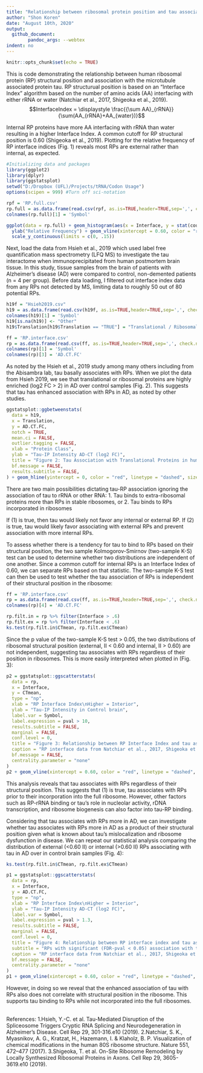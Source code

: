 ```yaml
---
title: "Relationship between ribosomal protein position and tau association in Alzheimer's disease"
author: "Shon Koren"
date: "August 10th, 2020"
output:
  github_document:
        pandoc_args: --webtex
indent: no
---
```


```r
knitr::opts_chunk$set(echo = TRUE)
```

This is code demonstrating the relationship between human ribosomal protein (RP) structural position and association with the microtubule associated protein tau. RP structurual position is based on an "Interface Index" algorithm based on the number of amino acids (AA) interfacing with either rRNA or water (Natchiar et al., 2017, Shigeoka et al., 2019).
&nbsp;
<center>
$$InterfaceIndex = \displaystyle \frac{{\sum AA}_{rRNA}}{\sum(AA_{rRNA}+AA_{water})}$$
</center>

Internal RP proteins have more AA interfacing with rRNA than water resulting in a higher Interface Index. A common cutoff for RP structural position is 0.60 (Shigeoka et al., 2019). Plotting for the relative frequency of RP interface indices (Fig. 1) reveals most RPs are external rather than internal, as expected.

```r
#Initializing data and packages
library(ggplot2)
library(dplyr)
library(ggstatsplot)
setwd("D:/Dropbox (UFL)/Projects/tRNA/Codon Usage")
options(scipen = 999) #Turn off sci-notation

rpf = 'RP.full.csv'
rp.full = as.data.frame(read.csv(rpf, as.is=TRUE,header=TRUE,sep=',', check.names=FALSE, fileEncoding="UTF-8-BOM"))
colnames(rp.full)[1] = 'Symbol'

ggplot(data = rp.full) + geom_histogram(aes(x = Interface, y = stat(count) / sum(count)), binwidth = .05) + xlab("Interface Index of RPs") + ggtitle("Figure 1: Relative frequency of human RP Interface Index") +
  ylab("Relative Frequency") + geom_vline(xintercept = 0.60, color = "red", linetype = "dashed", size = 2) + scale_x_continuous(limits = c(0, 1)) +
  scale_y_continuous(limits = c(0, .15))
```

Next, load the data from Hsieh et al., 2019 which used label free quantification mass spectrometry (LFQ MS) to investigate the tau interactome when immunoprecipitated from human postmortem brain tissue. In this study, tissue samples from the brain of patients with Alzheimer's disease (AD) were compared to control, non-demented patients (n = 4 per group). Before data loading, I filtered out interface index data from any RPs not detected by MS, limiting data to roughly 50 out of 80 potential RPs.

```r
h19f = "Hsieh2019.csv"
h19 = as.data.frame(read.csv(h19f, as.is=TRUE,header=TRUE,sep=',', check.names=FALSE, fileEncoding="UTF-8-BOM"))
colnames(h19)[1] = 'Symbol'
h19[is.na(h19)] <- "Other"
h19$Translation[h19$Translation == "TRUE"] = "Translational / Ribosomal"
```

```r
ff = 'RP.interface.csv'
rp = as.data.frame(read.csv(ff, as.is=TRUE,header=TRUE,sep=',', check.names=FALSE))
colnames(rp)[1] = 'Symbol'
colnames(rp)[3] = 'AD.CT.FC'
```
As noted by the Hsieh et al., 2019 study among many others including from the Abisambra lab, tau basally associates with RPs. When we plot the data from Hsieh 2019, we see that translational or ribosomal proteins are highly enriched (log2 FC > 2) in AD over control samples (Fig. 2). This suggests that tau has enhanced association with RPs in AD, as noted by other studies.

```r
ggstatsplot::ggbetweenstats(
  data = h19,
  x = Translation,
  y = AD.CT.FC,
  notch = TRUE,
  mean.ci = FALSE,
  outlier.tagging = FALSE,
  xlab = "Protein Class",
  ylab = "Tau-IP Intensity AD-CT (log2 FC)",
  title = "Figure 2: Tau Association with Translational Proteins in human AD brain",
  bf.message = FALSE,
  results.subtitle = FALSE,
) + geom_hline(yintercept = 0, color = "red", linetype = "dashed", size = 1)
```

There are two main possibilities dictating tau-RP association ignoring the association of tau to rRNA or other RNA:
1. Tau binds to extra-ribosomal proteins more than RPs in stable ribosomes, or
2. Tau binds to RPs incorporated in ribosomes

If (1) is true, then tau would likely not favor any internal or external RP. If (2) is true, tau would likely favor associating with external RPs and prevent association with more internal RPs.

To assess whether there is a tendency for tau to bind to RPs based on their structural position, the two sample Kolmogorov-Smirnov (two-sample K-S) test can be used to determine whether two distributions are independent of one another. Since a common cutoff for internal RPs is an Interface Index of 0.60, we can separate RPs based on that statistic. The two-sample K-S test can then be used to test whether the tau association of RPs is independent of their structural position in the ribosome:
```r

ff = 'RP.interface.csv'
rp = as.data.frame(read.csv(ff, as.is=TRUE,header=TRUE,sep=',', check.names=FALSE, fileEncoding = "UTF-8-BOM"))
colnames(rp)[4] = 'AD.CT.FC'

rp.filt.in = rp %>% filter(Interface > .6)
rp.filt.ex = rp %>% filter(Interface < .6)
ks.test(rp.filt.in$CTmean, rp.filt.ex$CTmean)
```

Since the p value of the two-sample K-S test > 0.05, the two distributions of ribosomal structural position (external, II < 0.60 and internal, II > 0.60) are not independent, suggesting tau associates with RPs regardless of their position in ribosomes. This is more easily interpreted when plotted in (Fig. 3):

```r
p2 = ggstatsplot::ggscatterstats(
  data = rp,
  x = Interface,
  y = CTmean,
  type = "np",
  xlab = "RP Interface Index\nHigher = Interior",
  ylab = "Tau-IP Intensity in Control brain",
  label.var = Symbol,
  label.expression = pval > 10,
  results.subtitle = FALSE,
  marginal = FALSE,
  conf.level = 0,
  title = "Figure 3: Relationship between RP Interface Index and tau association",
  caption = "RP interface data from Natchiar et al., 2017, Shigeoka et al., 2019\nTau-IP data from Hsieh et al., 2019",
  bf.message = FALSE,
  centrality.parameter = "none"
)
p2 + geom_vline(xintercept = 0.60, color = "red", linetype = "dashed", size = 1)

```

This analysis reveals that tau associates with RPs regardless of their structural position. This suggests that (1) is true, tau associates with RPs prior to their incorporation into the full ribosome. However, other factors such as RP-rRNA binding or tau's role in nucleolar activity, rDNA transcription, and ribosome biogenesis can also factor into tau-RP binding. 

Considering that tau associates with RPs more in AD, we can investigate whether tau associates with RPs more in AD as a product of their structural position given what is known about tau's mislocalization and ribosome dysfunction in disease. We can repeat our statistical analysis comparing the distribution of external (<0.60 II) or internal (>0.60 II) RPs associating with tau in AD over in control brain samples (Fig. 4):
```r
ks.test(rp.filt.in$CTmean, rp.filt.ex$CTmean)

p1 = ggstatsplot::ggscatterstats(
  data = rp,
  x = Interface,
  y = AD.CT.FC,
  type = "np",
  xlab = "RP Interface Index\nHigher = Interior",
  ylab = "Tau-IP Intensity AD-CT (log2 FC)",
  label.var = Symbol,
  label.expression = pval > 1.3,
  results.subtitle = FALSE,
  marginal = FALSE,
  conf.level = 0,
  title = "Figure 4: Relationship between RP interface index and tau association in AD",
  subtitle = "RPs with significant (FDR-pval < 0.05) association with tau in AD over controls have symbols annotated",
  caption = "RP interface data from Natchiar et al., 2017, Shigeoka et al., 2019\nTau-IP data from Hsieh et al., 2019",
  bf.message = FALSE,
  centrality.parameter = "none"
)
p1 + geom_vline(xintercept = 0.60, color = "red", linetype = "dashed", size = 1)

```
However, in doing so we reveal that the enhanced association of tau with RPs also does not correlate with structural position in the ribosome. This supports tau binding to RPs while not incorporated into the full ribosomes.

<br>
References:
1.Hsieh, Y.-C. et al. Tau-Mediated Disruption of the Spliceosome Triggers Cryptic RNA Splicing and Neurodegeneration in Alzheimer’s Disease. Cell Rep 29, 301-316.e10 (2019).
2.Natchiar, S. K., Myasnikov, A. G., Kratzat, H., Hazemann, I. & Klaholz, B. P. Visualization of chemical modifications in the human 80S ribosome structure. Nature 551, 472–477 (2017).
3.Shigeoka, T. et al. On-Site Ribosome Remodeling by Locally Synthesized Ribosomal Proteins in Axons. Cell Rep 29, 3605-3619.e10 (2019).
